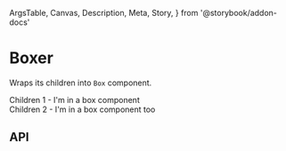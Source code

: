   ArgsTable,
  Canvas,
  Description,
  Meta,
  Story,
} from '@storybook/addon-docs'

<Meta title="Components/Container/Boxer" component={Boxer} />

# Boxer

<Description>Wraps its children into `Box` component.</Description>

<Canvas>
  <Story name="Basic">
    <Boxer mx={5} display="inline-block">
      <div>Children 1 - I'm in a box component</div>
      <span>Children 2 - I'm in a box component too</span>
    </Boxer>
  </Story>
</Canvas>

## API

<ArgsTable of={Boxer} />
